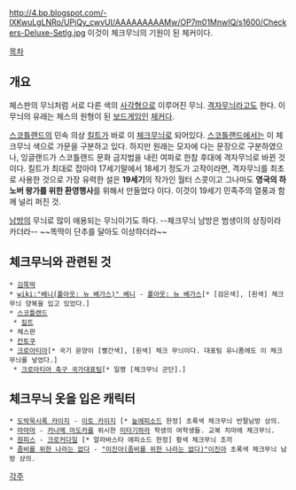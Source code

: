 http://4.bp.blogspot.com/-lXKwuLgLNRo/UPjQy_cwvUI/AAAAAAAAAMw/OP7m01MnwIQ/s1600/Checkers-Deluxe-Setlg.jpg
이것이 체크무늬의 기원이 된 체커이다.

[[목차]]

== 개요 ==
체스판의 무늬처럼 서로 다른 색의 [[사각형]]으로 이루어진 무늬. [[격자무늬]]라고도 한다. 이 무늬의 유래는 체스의 원형이 된 [[보드게임]]인 [[체커]]다.

[[스코틀랜드]]의 민속 의상 [[킬트]]가 바로 이 [[체크무늬]]로 되어있다. [[스코틀랜드]]에서는 이 체크무늬 색으로 가문을 구분하고 있다. 하지만 원래는 모자에 다는 문장으로 구분하였으나, 잉글랜드가 스코틀랜드 문화 금지법을 내린 여파로 한참 후대에 격자무늬로 바뀐 것이다. 킬트가 최대로 잡아야 17세기말에서 18세기 정도가 고작이라면, 격자무늬를 최초로 사용한 것으로 가장 유력한 설은 '''19세기'''의 작가인 월터 스콧이고 그나마도 '''영국의 하노버 왕가를 위한 환영행사'''를 위해서 만들었다 이다. 이것이 19세기 민족주의 열풍과 함께 널리 퍼진 것.

[[남방]]의 무늬로 많이 애용되는 무늬이기도 하다. --체크무늬 남방은 범생이의 상징이라 카더라-- ~~똑딱이 단추를 달아도 이상하더라~~

== 체크무늬와 관련된 것 ==
 * [[김똑딱]]
 * [[wiki:"베니(폴아웃: 뉴 베가스)" 베니]] - [[폴아웃: 뉴 베가스]][* [검은색], [흰색] 체크무늬 양복을 입고 있었다.]
 * [[스코틀랜드]]
  * [[킬트]]
 * 체스판
 * [[칸토쿠]]
 * [[크로아티아]][* 국기 문양이 [빨간색], [흰색] 체크 무늬이다. 대표팀 유니폼에도 이 체크무늬를 넣었다.]
  * [[크로아티아 축구 국가대표팀]][* 일명 [체크무늬 군단].]

== 체크무늬 옷을 입은 캐릭터 ==

 * [[도박묵시록 카이지]] - [[이토 카이지]] [* [[늪]]에피소드 한정] 초록색 체크무늬 반팔남방 상의. 
 * [[마마마]] - [[카나메 마도카]]를 위시한 [[미타기하라]] 학생의 여학생들. 교복 치마에 체크무늬.
 * [[원피스]] - [[크로커다일]] [* 알라바스타 에피소드 한정] 황색 체크무늬 조끼
 * [[좀비를 위한 나라는 없다]] - [["이진아(좀비를 위한 나라는 없다)"이진아]] 초록색 체크무늬 남방 상의.

[[각주]]
